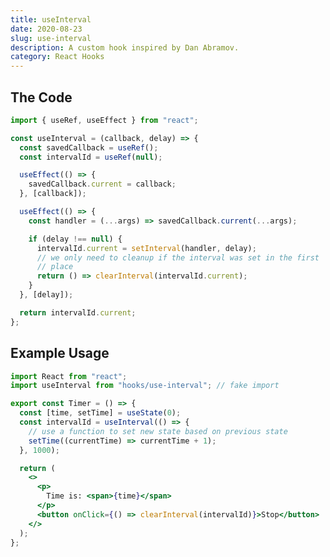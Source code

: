 ```yaml
---
title: useInterval
date: 2020-08-23
slug: use-interval
description: A custom hook inspired by Dan Abramov.
category: React Hooks
---
```


## The Code

```js
import { useRef, useEffect } from "react";

const useInterval = (callback, delay) => {
  const savedCallback = useRef();
  const intervalId = useRef(null);

  useEffect(() => {
    savedCallback.current = callback;
  }, [callback]);

  useEffect(() => {
    const handler = (...args) => savedCallback.current(...args);

    if (delay !== null) {
      intervalId.current = setInterval(handler, delay);
      // we only need to cleanup if the interval was set in the first
      // place
      return () => clearInterval(intervalId.current);
    }
  }, [delay]);

  return intervalId.current;
};
```

## Example Usage

```jsx
import React from "react";
import useInterval from "hooks/use-interval"; // fake import

export const Timer = () => {
  const [time, setTime] = useState(0);
  const intervalId = useInterval(() => {
    // use a function to set new state based on previous state
    setTime((currentTime) => currentTime + 1);
  }, 1000);

  return (
    <>
      <p>
        Time is: <span>{time}</span>
      </p>
      <button onClick={() => clearInterval(intervalId)}>Stop</button>
    </>
  );
};
```
